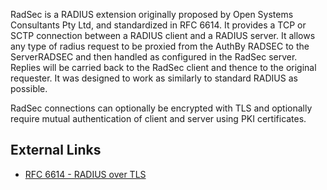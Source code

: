 RadSec is a RADIUS extension originally proposed by Open Systems Consultants Pty Ltd, and standardized in RFC 6614. It provides a TCP or SCTP connection between a RADIUS client and a RADIUS server. It allows any type of radius request to be proxied from the AuthBy RADSEC to the ServerRADSEC  and 
then handled as configured in the RadSec server. Replies will be carried back 
to the RadSec client and thence to the original requester. It was designed to work as similarly to standard RADIUS as possible.

RadSec connections can optionally be encrypted with TLS and optionally 
require mutual authentication of client and server using PKI certificates.

==External Links==

* [https://tools.ietf.org/html/rfc6614 RFC 6614 - RADIUS over TLS]
